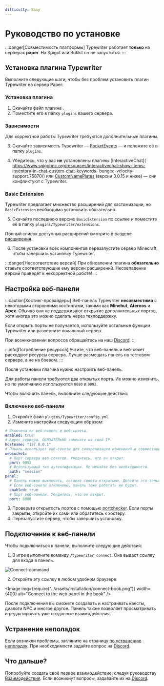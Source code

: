 ```yaml
---
difficulty: Easy
---
```



# Руководство по установке

:::danger[Совместимость платформы]
Typewriter работает **только** на серверах **paper**. На Spigot или Bukkit он не запустится.
:::

## Установка плагина Typewriter

Выполните следующие шаги, чтобы без проблем установить плагин Typewriter на сервер Paper:

### Установка плагина

1. Скачайте файл плагина <DownloadVersion />.
2. Поместите его в папку `plugins` вашего сервера.

### Зависимости

Для корректной работы Typewriter требуются дополнительные плагины.

3. Скачайте зависимость Typewriter —
   [PacketEvents](https://modrinth.com/plugin/packetevents/versions?l=paper) —
   и положите её в папку `plugins`.

4. Убедитесь, что у вас **не** установлены плагины
   [InteractiveChat](
   https://www.spigotmc.org/resources/interactivechat-show-items-inventory-in-chat-custom-chat-keywords-
   bungee-velocity-support.75870/)
   или [CustomNamePlates](https://polymart.org/resource/customnameplates.2543)
   (версии 3.0.15 и ниже) — они конфликтуют с Typewriter.

### Basic Extension

Typewriter предлагает множество расширений для кастомизации, но `BasicExtension` необходимо установить обязательно.

5. Скачайте последнюю версию `BasicExtension` по ссылке <DownloadVersion /> и
   поместите её в папку `plugins/Typewriter/extensions`.

Полный список доступных расширений смотрите в разделе [расширения](../../adapters).

6. После установки всех компонентов перезапустите сервер Minecraft, чтобы завершить установку Typewriter.

:::danger[Несоответствие версий]
При обновлении плагина **обязательно** ставьте соответствующие ему версии
расширений. Несовпадение версий приведёт к некорректной работе!
:::

## Настройка веб-панели

:::caution[Хостинг-провайдеры]
Веб-панель Typewriter **несовместима** с некоторыми сторонними хостингами,
такими как **Minehut**, **Aternos** и **Apex**. Обычно они не поддерживают
открытие дополнительных портов, хотя иногда это можно сделать через техподдержку.

Если открыть порты не получается, используйте остальные функции Typewriter или разверните локальный сервер.

При возникновении вопросов обращайтесь на наш [Discord](https://discord.gg/HtbKyuDDBw).
:::

:::info[Потребление ресурсов]
Учтите, что веб-панель и веб-сокет расходуют ресурсы сервера. Лучше размещать
панель на тестовом сервере, а не на боевом.
:::

После установки плагина нужно настроить веб-панель.

Для работы панели требуются два открытых порта. Их можно изменить, но по умолчанию используются `8080` и `9092`.

Чтобы включить панель, выполните следующие действия:

### Включение веб-панели

1. Откройте файл `plugins/Typewriter/config.yml`.
2. Измените настройки следующим образом:

```yaml title="plugins/Typewriter/config.yml"
# Включена ли веб-панель и веб-сокеты.
enabled: true
# Адрес сервера. ОБЯЗАТЕЛЬНО замените на свой IP.
hostname: "127.0.0.1"
# Панель использует веб-сокеты для синхронизации изменений и совместной работы.
websocket:
  # Порт сервера веб-сокетов. Убедитесь, что он открыт.
  port: 9092
  # Используемый тип аутентификации. Не меняйте без необходимости.
  auth: "session"
panel:
  # Панель можно выключить, оставив сокеты открытыми. Делайте это только при полном понимании.
  # Если веб-сокеты отключены, панель тоже работать не будет.
  enabled: true
  # Порт веб-панели. Убедитесь, что он открыт.
  port: 8080
```

3. Проверьте открытость портов с помощью [portchecker](https://portchecker.co/).
   Если порты закрыты, откройте их сами или обратитесь к хостеру.
4. Перезапустите сервер, чтобы завершить установку.

## Подключение к веб-панели

Чтобы подключиться к панели, выполните следующие действия:

1. В игре выполните команду `/typewriter connect`. Она выдаст ссылку для входа в панель.

![Connect-command](../assets/installation/connect-command.gif)

2. Откройте эту ссылку в любом удобном браузере.

<Image
  img={require("../assets/installation/connect-book.png")}
  width={400}
  alt="Connect to the web panel in the book"
/>

После подключения вы сможете создавать и настраивать квесты, диалоги NPC и
многое другое. Панель также позволяет просматривать и редактировать уже созданные
взаимодействия.

## Устранение неполадок

Если возникли проблемы, загляните на страницу [по устранению неполадок](../06-troubleshooting/index.mdx).
При необходимости задайте вопрос на [Discord](https://discord.gg/HtbKyuDDBw).

## Что дальше?

Попробуйте создать своё первое взаимодействие, следуя руководству
[Взаимодействия](../03-creating-stories/01-interactions/index.mdx). Если
возникнут вопросы, задавайте их на [Discord](https://discord.gg/HtbKyuDDBw).
